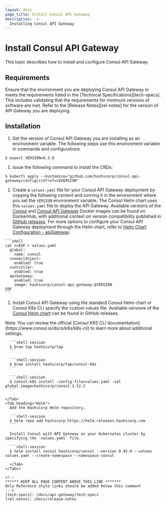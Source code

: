 ```yaml
---
layout: docs
page_title: Install Consul API Gateway
description:  >-
  Installing Consul API Gateway
---
```


# Install Consul API Gateway

This topic describes how to install and configure Consul API Gateway.

## Requirements

Ensure that the environment you are deploying Consul API Gateway in meets the requirements listed in the [Technical Specifications][tech-specs]. This includes validating that the requirements for minimum versions of software are met. Refer to the [Release Notes][rel-notes] for the version of API Gateway you are deploying.

## Installation

1. Set the version of Consul API Gateway you are installing as an environment variable. The following steps use this environment variable in commands and configurations.

```shell-session
$ export VERSION=0.3.0
```

1. Issue the following command to install the CRDs:

```shell-session
$ kubectl apply --kustomize="github.com/hashicorp/consul-api-gateway/config/crd?ref=v$VERSION"
```

1. Create a `values.yaml` file for your Consul API Gateway deployment by copying the following content and running it in the environment where you set the `VERSION` environment variable. The Consul Helm chart uses this `values.yaml` file to deploy the API Gateway. Available versions of the [Consul](https://hub.docker.com/r/hashicorp/consul/tags) and [Consul API Gateway](https://hub.docker.com/r/hashicorp/consul-api-gateway/tags) Docker images can be found on DockerHub, with additional context on version compatibility published in [GitHub releases](https://github.com/hashicorp/consul-api-gateway/releases). For more options to configure your Consul API Gateway deployment through the Helm chart, refer to [Helm Chart Configuration - apiGateway](https://www.consul.io/docs/k8s/helm#apigateway).

  <CodeBlockConfig filename="values.yaml">

    ```shell
    cat <<EOF > values.yaml
      global:
        name: consul
      connectInject:
        enabled: true
      controller:
        enabled: true
      apiGateway:
        enabled: true
        image: hashicorp/consul-api-gateway:$VERSION
    EOF
    ```

  </CodeBlockConfig>

1. Install Consul API Gateway using the standard Consul Helm chart or Consul K8s CLI specify the custom values file. Available versions of the [Consul Helm chart](https://github.com/hashicorp/consul-k8s/releases) can be found in GitHub releases.

  <Tabs>
    <Tab heading="Consul K8s CLI (Mac Only)">
      Note: You can review the official [Consul K8S CLI documentation](https://www.consul.io/docs/k8s/k8s-cli) to learn more about additional settings.

      ```shell-session
      $ brew tap hashicorp/tap
      ```

      ```shell-session
      $ brew install hashicorp/tap/consul-k8s
      ```

      ```shell-session
      $ consul-k8s install -config-file=values.yaml -set global.image=hashicorp/consul:1.12.2
      ```

    </Tab>
    <Tab heading="Helm">
      Add the HashiCorp Helm repository.

      ```shell-session
      $ helm repo add hashicorp https://helm.releases.hashicorp.com
      ```

      Install Consul with API Gateway on your Kubernetes cluster by specifying the `values.yaml` file.

      ```shell-session
      $ helm install consul hashicorp/consul --version 0.45.0 --values values.yaml --create-namespace --namespace consul
  ```
    </Tab>
  </Tabs>

<!--
****** KEEP ALL PAGE CONTENT ABOVE THIS LINE *******
Only Reference style links should be added below this comment
--->
[tech-specs]: /docs/api-gateway/tech-specs
[rel-notes]: /docs/release-notes
